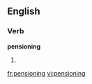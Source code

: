 
==English==

===Verb===
'''pensioning'''

# {{present participle of|[[pension]]}}

[[fr:pensioning]]
[[vi:pensioning]]